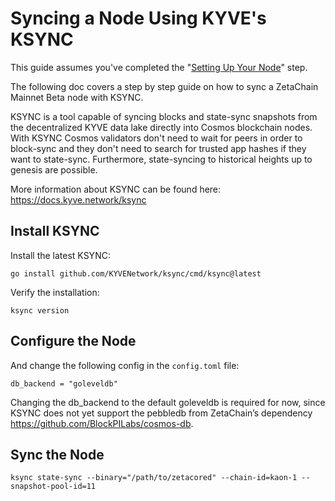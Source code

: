 
# Syncing a Node Using KYVE's KSYNC

<Alert variant="note">This guide assumes you've completed the "[Setting Up Your Node](/validators/setup)" step.</Alert>

The following doc covers a step by step guide on how to sync a ZetaChain Mainnet
Beta node with KSYNC.

KSYNC is a tool capable of syncing blocks and state-sync snapshots from the
decentralized KYVE data lake directly into Cosmos blockchain nodes. With KSYNC
Cosmos validators don't need to wait for peers in order to block-sync and they
don't need to search for trusted app hashes if they want to state-sync.
Furthermore, state-syncing to historical heights up to genesis are possible.

More information about KSYNC can be found here: https://docs.kyve.network/ksync

## Install KSYNC

Install the latest KSYNC:

```
go install github.com/KYVENetwork/ksync/cmd/ksync@latest
```

Verify the installation:

```
ksync version
```

## Configure the Node

And change the following config in the `config.toml` file:

```text filename="~/.zetacored/config/config.toml"
db_backend = "goleveldb"
```

Changing the db_backend to the default goleveldb is required for now, since
KSYNC does not yet support the pebbledb from ZetaChain’s dependency
https://github.com/BlockPILabs/cosmos-db.

## Sync the Node

```
ksync state-sync --binary="/path/to/zetacored" --chain-id=kaon-1 --snapshot-pool-id=11
```
